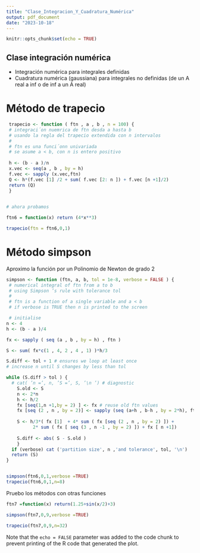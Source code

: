 ```yaml
---
title: "Clase_Integracion_Y_Cuadratura_Numérica"
output: pdf_document
date: "2023-10-18"
---
```


```r
knitr::opts_chunk$set(echo = TRUE)
```

## Clase integración numérica

- Integración numérica para integrales definidas
- Cuadratura numérica (gaussiana) para integrales no definidas (de un A real a inf o de inf a un A real)


# Método de trapecio


```r

 trapecio <- function ( ftn , a , b , n = 100) {
 # integraci´on nuemrica de ftn desda a hasta b
 # usando la regla del trapecio extendida con n intervalos
 #
 # ftn es una funci´onn univariada
 # se asume a < b, con n is entero positivo
  
 h <- (b - a )/n
 x.vec <- seq(a , b , by = h)
 f.vec <- sapply (x.vec,ftn)
 Q <- h*(f.vec [1] /2 + sum( f.vec [2: n ]) + f.vec [n +1]/2)
 return (Q)
 }
 

# ahora probamos

ftn6 = function(x) return (4*x**3)

trapecio(ftn = ftn6,0,1) 

```

# Método simpson

Aproximo la función por un Polinomio de Newton de grado 2

```r

simpson <- function (ftn, a, b, tol = 1e-8, verbose = FALSE ) {
 # numerical integral of ftn from a to b
 # using Simpson ’s rule with tolerance tol
 #
 # ftn is a function of a single variable and a < b
 # if verbose is TRUE then n is printed to the screen

 # initialise
n <- 4
h <- (b - a )/4

fx <- sapply ( seq (a , b , by = h) , ftn )

S <- sum( fx*c(1 , 4, 2 , 4 , 1) )*h/3

S.diff <- tol + 1 # ensures we loop at least once
# increase n until S changes by less than tol

while (S.diff > tol ) {
  # cat( ’n =’, n, ’S =’, S, ’\n ’) # diagnostic
    S.old <- S
    n <- 2*n
    h <- h/2
    fx [seq(1,n +1,by = 2) ] <- fx # reuse old ftn values
    fx [seq (2 , n , by = 2)] <- sapply (seq (a+h , b-h , by = 2*h), ftn)
    
    S <- h/3*( fx [1]  + 4* sum ( fx [seq (2 , n , by = 2) ]) +
          2* sum ( fx [ seq (3 , n -1 , by = 2) ]) + fx [ n +1])
    
    S.diff <- abs( S - S.old )
    }
  if (verbose) cat ('partition size', n ,'and tolerance', tol, '\n')
  return (S)
}


simpson(ftn6,0,1,verbose =TRUE)
trapecio(ftn6,0,1,n=8)
```
Pruebo los métodos con otras funciones

```r
ftn7 =function(x) return(1.25+sin(x/2)+3)

simpson(ftn7,0,9,verbose =TRUE)

trapecio(ftn7,0,9,n=32)

```



Note that the `echo = FALSE` parameter was added to the code chunk to prevent printing of the R code that generated the plot.
